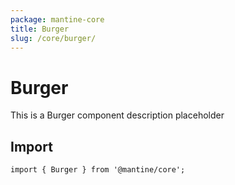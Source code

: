 ```yaml
---
package: mantine-core
title: Burger
slug: /core/burger/
---
```


# Burger

This is a Burger component description placeholder

<PageHeader
  source="mantine-core/src/Burger/Burger.tsx"
  docs="core/Burger.mdx"
  package="@mantine/core"
/>

## Import

```tsx
import { Burger } from '@mantine/core';
```

<PropsTable component="Burger" />
